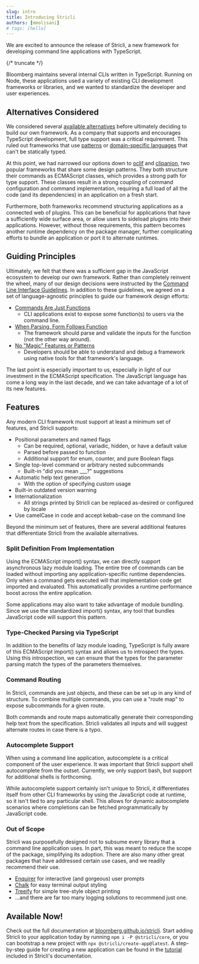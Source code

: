 ```yaml
---
slug: intro
title: Introducing Stricli
authors: [mmolisani]
# tags: [hello]
---
```


We are excited to announce the release of Stricli, a new framework for developing command line applications with TypeScript.

{/* truncate */}

Bloomberg maintains several internal CLIs written in TypeScript. Running on Node, these applications used a variety of existing CLI development frameworks or libraries, and we wanted to standardize the developer and user experiences.

## Alternatives Considered

We considered several [available alternatives](../docs/getting-started/alternatives) before ultimately deciding to build our own framework. As a company that supports and encourages TypeScript development, full type support was a critical requirement. This ruled out frameworks that use [patterns](../docs/getting-started/alternatives#method-chaining) or [domain-specific languages](../docs/getting-started/alternatives#custom-dsls) that can't be statically typed.

At this point, we had narrowed our options down to [oclif](https://oclif.io/) and [clipanion](https://mael.dev/clipanion/), two popular frameworks that share some design patterns. They both structure their commands as ECMAScript classes, which provides a strong path for type support. These classes result in a strong coupling of command configuration and command implementation, requiring a full load of all the code (and its dependencies) in an application on a fresh start.

Furthermore, both frameworks recommend structuring applications as a connected web of plugins. This can be beneficial for applications that have a sufficiently wide surface area, or allow users to sideload plugins into their applications. However, without those requirements, this pattern becomes another runtime dependency on the package manager, further complicating efforts to bundle an application or port it to alternate runtimes.

## Guiding Principles

Ultimately, we felt that there was a sufficient gap in the JavaScript ecosystem to develop our own framework. Rather than completely reinvent the wheel, many of our design decisions were instructed by the [Command Line Interface Guidelines](https://clig.dev/). In addition to these guidelines, we agreed on a set of language-agnostic principles to guide our framework design efforts:

-   [Commands Are Just Functions](../docs/getting-started/principles#commands-are-just-functions)
    -   CLI applications exist to expose some function(s) to users via the command line.
-   [When Parsing, Form Follows Function](../docs/getting-started/principles#when-parsing-form-follows-function)
    -   The framework should parse and validate the inputs for the function (not the other way around).
-   [No "Magic" Features or Patterns](../docs/getting-started/principles#no-magic-features-or-patterns)
    -   Developers should be able to understand and debug a framework using native tools for that framework's language.

The last point is especially important to us, especially in light of our investment in the ECMAScript specification. The JavaScript language has come a long way in the last decade, and we can take advantage of a lot of its new features.

## Features

Any modern CLI framework must support at least a minimum set of features, and Stricli supports:

-   Positional parameters and named flags
    -   Can be required, optional, variadic, hidden, or have a default value
    -   Parsed before passed to function
    -   Additional support for enum, counter, and pure Boolean flags
-   Single top-level command or arbitrary nested subcommands
    -   Built-in "did you mean \_\_\_?" suggestions
-   Automatic help text generation
    -   With the option of specifying custom usage
-   Built-in outdated version warning
-   Internationalization
    -   All strings printed by Stricli can be replaced as-desired or configured by locale
-   Use camelCase in code and accept kebab-case on the command line

Beyond the minimum set of features, there are several additional features that differentiate Stricli from the available alternatives.

### Split Definition From Implementation


<SplitDefinitionFromImplementation />

Using the ECMAScript import() syntax, we can directly support asynchronous lazy module loading. The entire tree of commands can be loaded without importing any application-specific runtime dependencies. Only when a command gets executed will that implementation code get imported and evaluated. This automatically provides a runtime performance boost across the entire application.

Some applications may also want to take advantage of module bundling. Since we use the standardized import() syntax, any tool that bundles JavaScript code will support this pattern.

### Type-Checked Parsing via TypeScript


<DeriveParsingFromArgumentsViaTypes />

In addition to the benefits of lazy module loading, TypeScript is fully aware of this ECMAScript import() syntax and allows us to introspect the types. Using this introspection, we can ensure that the types for the parameter parsing match the types of the parameters themselves.

### Command Routing


<ExplicitCommandRouting />

In Stricli, commands are just objects, and these can be set up in any kind of structure. To combine multiple commands, you can use a "route map" to expose subcommands for a given route.

Both commands and route maps automatically generate their corresponding help text from the specification. Stricli validates all inputs and will suggest alternate routes in case there is a typo.

### Autocomplete Support


<AutocompleteSupport />

When using a command line application, autocomplete is a critical component of the user experience. It was important that Stricli support shell autocomplete from the outset. Currently, we only support bash, but support for additional shells is forthcoming.

While autocomplete support certainly isn't unique to Stricli, it differentiates itself from other CLI frameworks by using the JavaScript code at runtime, so it isn't tied to any particular shell. This allows for dynamic autocomplete scenarios where completions can be fetched programmatically by JavaScript code.

### Out of Scope

Stricli was purposefully designed not to subsume every library that a command line application uses. In part, this was meant to reduce the scope of the package, simplifying its adoption. There are also many other great packages that have addressed certain use cases, and we readily recommend their use.

-   [Enquirer](https://github.com/enquirer/enquirer) for interactive (and gorgeous) user prompts
-   [Chalk](https://github.com/chalk/chalk) for easy terminal output styling
-   [Treeify](https://github.com/notatestuser/treeify) for simple tree-style object printing
-   ...and there are far too many logging solutions to recommend just one.

## Available Now!

Check out the full documentation at [bloomberg.github.io/stricli](https://bloomberg.github.io/stricli). Start adding Stricli to your application today by running `npm i -P @stricli/core`, or you can bootstrap a new project with `npx @stricli/create-app@latest`. A step-by-step guide for creating a new application can be found in the [tutorial](../docs/tutorial) included in Stricli's documentation.
